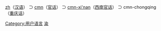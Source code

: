 [[:Category:zh_使用者|zh]]（[[汉语|汉语]]） ⊃ [[:Category:cmn_使用者|cmn]]（[[官话|官话]]） ⊃ [[:Category:cmn-xi'nan_使用者|cmn-xi'nan]]（[[西南官话|西南官话]]） ⊃ cmn-chongqing（[[重庆话|重庆话]]）

{{Babels|cmn-chongqing|nativename=重庆话|zhname=重庆话|wikipedia=none}}

[[Category:用户语言|Category:用户语言]]
[[Category:Cmn-xi'nan_使用者|渝]]